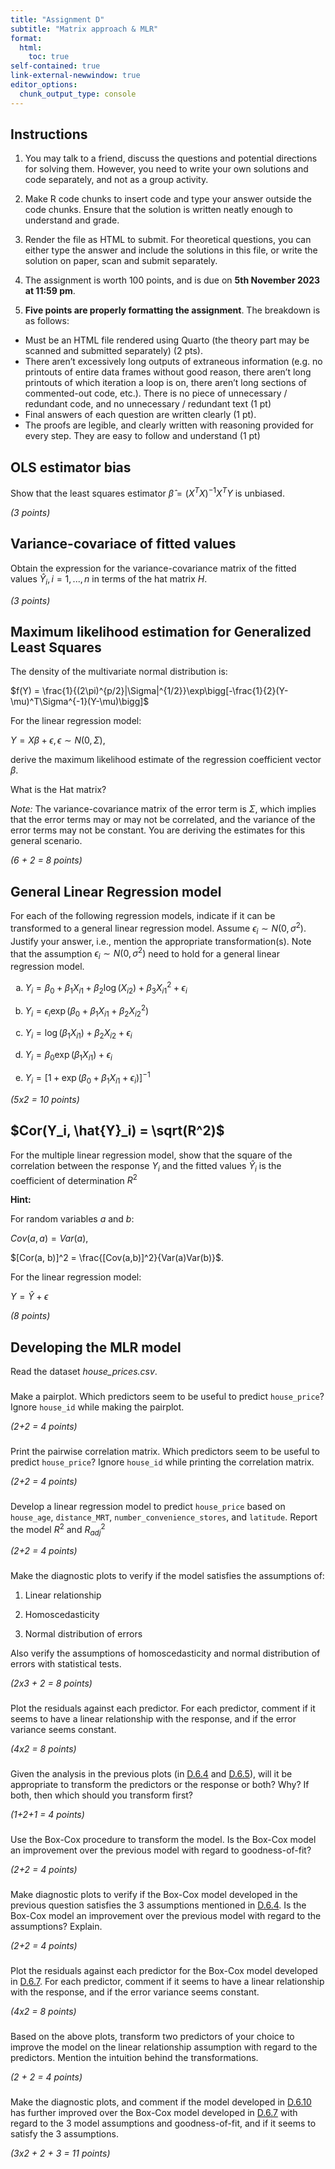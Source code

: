 ```yaml
---
title: "Assignment D"
subtitle: "Matrix approach & MLR"
format:
  html:
    toc: true
self-contained: true
link-external-newwindow: true
editor_options: 
  chunk_output_type: console
---
```


## Instructions {.unnumbered}

1.  You may talk to a friend, discuss the questions and potential directions for solving them. However, you need to write your own solutions and code separately, and not as a group activity.

2.  Make R code chunks to insert code and type your answer outside the code chunks. Ensure that the solution is written neatly enough to understand and grade.

3.  Render the file as HTML to submit. For theoretical questions, you can either type the answer and include the solutions in this file, or write the solution on paper, scan and submit separately.

4.  The assignment is worth 100 points, and is due on **5th November 2023 at 11:59 pm**.

5.  **Five points are properly formatting the assignment**. The breakdown is as follows:

-   Must be an HTML file rendered using Quarto (the theory part may be scanned and submitted separately) (2 pts).
-   There aren't excessively long outputs of extraneous information (e.g. no printouts of entire data frames without good reason, there aren't long printouts of which iteration a loop is on, there aren't long sections of commented-out code, etc.). There is no piece of unnecessary / redundant code, and no unnecessary / redundant text (1 pt)
-   Final answers of each question are written clearly (1 pt).
-   The proofs are legible, and clearly written with reasoning provided for every step. They are easy to follow and understand (1 pt)

## OLS estimator bias

Show that the least squares estimator $\hat{\beta} = (X^TX)^{-1}X^TY$ is unbiased.

*(3 points)*

## Variance-covariace of fitted values

Obtain the expression for the variance-covariance matrix of the fitted values $\hat{Y}_i, i = 1,...,n$ in terms of the hat matrix $H$.

*(3 points)*

## Maximum likelihood estimation for Generalized Least Squares

The density of the multivariate normal distribution is:

$f(Y) = \frac{1}{(2\pi)^{p/2}|\Sigma|^{1/2}}\exp\bigg[-\frac{1}{2}(Y-\mu)^T\Sigma^{-1}(Y-\mu)\bigg]$

For the linear regression model:

$Y = X\beta+\epsilon, \epsilon \sim N(0, \Sigma)$,

derive the maximum likelihood estimate of the regression coefficient vector $\beta$. 

What is the Hat matrix?

*Note:* The variance-covariance matrix of the error term is $\Sigma$, which implies that the error terms may or may not be correlated, and the variance of the error terms may not be constant. You are deriving the estimates for this general scenario.

*(6 + 2 = 8 points)*

## General Linear Regression model

For each of the following regression models, indicate if it can be transformed to a general linear regression model. Assume $\epsilon_i \sim N(0, \sigma^2)$. Justify your answer, i.e., mention the appropriate transformation(s). Note that the assumption $\epsilon_i \sim N(0, \sigma^2)$ need to hold for a general linear regression model.

a. $Y_i = \beta_0 + \beta_1X_{i1}+\beta_2\log(X_{i2})+\beta_3X_{i1}^2+\epsilon_i$

b. $Y_i = \epsilon_i\exp(\beta_0+\beta_1X_{i1}+\beta_2X_{i2}^2)$

c. $Y_i = \log(\beta_1X_{i1})+\beta_2X_{i2}+\epsilon_i$

d. $Y_i = \beta_0\exp(\beta_1X_{i1})+\epsilon_i$

e. $Y_i = [1 + \exp(\beta_0+\beta_1X_{i1}+\epsilon_i)]^{-1}$

*(5x2 = 10 points)*

## $Cor(Y_i, \hat{Y}_i) = \sqrt(R^2)$

For the multiple linear regression model, show that the square of the correlation between the response $Y_i$ and the fitted values $\hat{Y}_i$ is the coefficient of determination $R^2$

**Hint:**

For random variables $a$ and $b$:

$Cov(a, a) = Var(a)$,

$[Cor(a, b)]^2 = \frac{[Cov(a,b)]^2}{Var(a)Var(b)}$.

For the linear regression model:

$Y = \hat{Y}+\epsilon$

*(8 points)*

## Developing the MLR model

Read the dataset *house_prices.csv*. 

###  

Make a pairplot. Which predictors seem to be useful to predict `house_price`? Ignore `house_id` while making the pairplot.

*(2+2 = 4 points)*


### 

Print the pairwise correlation matrix. Which predictors seem to be useful to predict `house_price`? Ignore `house_id` while printing the correlation matrix.

*(2+2 = 4 points)*

### 

Develop a linear regression model to predict `house_price` based on `house_age`, `distance_MRT`, `number_convenience_stores`, and `latitude`. Report the model $R^2$ and $R^2_{adj}$

*(2+2 = 4 points)*

### 

Make the diagnostic plots to verify if the model satisfies the assumptions of:

1) Linear relationship

2) Homoscedasticity

3) Normal distribution of errors

Also verify the assumptions of homoscedasticity and normal distribution of errors with statistical tests.

*(2x3 + 2 = 8 points)*

### 

Plot the residuals against each predictor. For each predictor, comment if it seems to have a linear relationship with the response, and if the error variance seems constant.

*(4x2 = 8 points)*

### 

Given the analysis in the previous plots (in [D.6.4](https://nustat.github.io/STAT350-class-notes/Assignment%20D.html#section-4) and [D.6.5](https://nustat.github.io/STAT350-class-notes/Assignment%20D.html#section-5)), will it be appropriate to transform the predictors or the response or both? Why? If both, then which should you transform first?

*(1+2+1 = 4 points)*

### 

Use the Box-Cox procedure to transform the model. Is the Box-Cox model an improvement over the previous model with regard to goodness-of-fit?

*(2+2 = 4 points)*

### 

Make diagnostic plots to verify if the Box-Cox model developed in the previous question satisfies the 3 assumptions mentioned in [D.6.4](https://nustat.github.io/STAT350-class-notes/Assignment%20D.html#section-4). Is the Box-Cox model an improvement over the previous model with regard to the assumptions? Explain.

*(2+2 = 4 points)*

### 

Plot the residuals against each predictor for the Box-Cox model developed in [D.6.7](https://nustat.github.io/STAT350-class-notes/Assignment%20D.html#section-7). For each predictor, comment if it seems to have a linear relationship with the response, and if the error variance seems constant.

*(4x2 = 8 points)*

### 

Based on the above plots, transform two predictors of your choice to improve the model on the linear relationship assumption with regard to the predictors. Mention the intuition behind the transformations.

*(2 + 2 = 4 points)*

### 

Make the diagnostic plots, and comment if the model developed in [D.6.10](https://nustat.github.io/STAT350-class-notes/Assignment%20D.html#section-10) has further improved over the Box-Cox model developed in [D.6.7](https://nustat.github.io/STAT350-class-notes/Assignment%20D.html#section-7) with regard to the 3 model assumptions and goodness-of-fit, and if it seems to satisfy the 3 assumptions.

*(3x2 + 2 + 3 = 11 points)*




